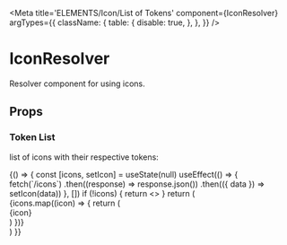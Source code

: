 
<Meta
  title='ELEMENTS/Icon/List of Tokens'
  component={IconResolver}
  argTypes={{
    className: {
      table: {
        disable: true,
      },
    },
  }}
/>


# IconResolver

Resolver component for using icons.

## Props

<Props of={IconResolver} />

### Token List

list of icons with their respective tokens:

<Preview>
  <Story name='List of Tokens '>
    {() => {
      const [icons, setIcon] = useState(null)
      useEffect(() => {
        fetch(`/icons`)
          .then((response) => response.json())
          .then(({ data }) => setIcon(data))
      }, [])
      if (!icons) {
        return <></>
      }
      return (
        <div className='p-4'>
          {icons.map((icon) => {
            return (
              <div className=' m-2.5 flex flex-col items-center justify-center'>
                <IconResolver className='mb-2.5' token={icon} />
                <span>{icon}</span>
              </div>
            )
          })}
        </div>
      )
    }}
  </Story>
</Preview>
